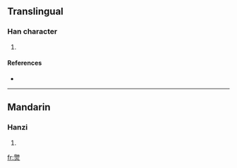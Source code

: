 ==Translingual==

===Han character===
{{Han char|rn=86|rad=火|as=09|sn=13|four=|canj=月山火 (BUF)}}

# {{defn|Han|sort=火09}}

====References====
* {{Han ref|kx=0812.190|dkj=23508|hdz=42501.150|uh=715B|ud=29019}}

----

==Mandarin==

===Hanzi===
{{cmn-hanzi|pin=[[jiǒng]] ([[jiong3]])|wg=chiung<sup>3</sup>}}

# {{defn|Mandarin}}

[[fr:煛]]